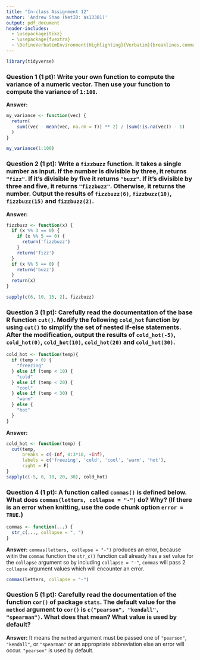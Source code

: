 ```yaml
---
title: "In-class Assignment 12"
author: 'Andrew Shao (NetID: as13381)'
output: pdf_document
header-includes: 
  - \usepackage{tikz}
  - \usepackage{fvextra}
  - \DefineVerbatimEnvironment{Highlighting}{Verbatim}{breaklines,commandchars=\\\{\}}
---
```


```r
library(tidyverse)
```

### Question 1 (1 pt): Write your own function to compute the variance of a numeric vector. Then use your function to compute the variance of `1:100`.
**Answer:** 
```r
my_variance <- function(vec) {
  return(
    sum((vec - mean(vec, na.rm = T)) ** 2) / (sum(!is.na(vec)) - 1)
  )
}

my_variance(1:100)
```
### Question 2 (1 pt): Write a `fizzbuzz` function. It takes a single number as input. If the number is divisible by three, it returns `"fizz"`. If it’s divisible by five it returns `"buzz"`. If it’s divisible by three and five, it returns `"fizzbuzz"`. Otherwise, it returns the number. Output the results of `fizzbuzz(6)`, `fizzbuzz(10)`, `fizzbuzz(15)` and `fizzbuzz(2)`.
**Answer:** 
```r
fizzbuzz <- function(x) {
  if (x %% 3 == 0) {
    if (x %% 5 == 0) {
      return('fizzbuzz')
    }
    return('fizz')
  }
  if (x %% 5 == 0) {
    return('buzz')
  }
  return(x)
}

sapply(c(6, 10, 15, 2), fizzbuzz)
```
### Question 3 (1 pt): Carefully read the documentation of the base R function `cut()`. Modify the following `cold_hot` function by using `cut()` to simplify the set of nested if-else statements. After the modification, output the results of `cold_hot(-5)`, `cold_hot(0)`, `cold_hot(10)`, `cold_hot(20)` and `cold_hot(30)`.
```r
cold_hot <- function(temp){
  if (temp < 0) {
    "freezing"
  } else if (temp < 10) {
    "cold"
  } else if (temp < 20) {
    "cool"
  } else if (temp < 30) {
    "warm"
  } else {
    "hot"
  }
}
```
**Answer:** 
```r
cold_hot <- function(temp) {
  cut(temp,
      breaks = c(-Inf, 0:3*10, +Inf),
      labels = c('freezing', 'cold', 'cool', 'warm', 'hot'),
      right = F)
}
sapply(c(-5, 0, 10, 20, 30), cold_hot)
```
### Question 4 (1 pt): A function called `commas()` is defined below. What does `commas(letters, collapse = "-")` do? Why? (If there is an error when knitting, use the code chunk option `error = TRUE`.)
```r
commas <- function(...) {
  str_c(..., collapse = ", ")
}
```
**Answer:** 
`commas(letters, collapse = "-")` produces an error, because witin the `commas` function the `str_c()` function call already has a set value for the `collapse` argument so by including `collapse = "-"`, `commas` will pass 2 `collapse` argument values which will encounter an error.
```r
commas(letters, collapse = "-")
```
### Question 5 (1 pt): Carefully read the documentation of the function `cor()` of package `stats`. The default value for the `method` argument to `cor()` is `c("pearson", "kendall", "spearman")`. What does that mean? What value is used by default?
**Answer:** 
It means the `method` argument must be passed one of `"pearson"`, `"kendall"`, or `"spearman"` or an appropriate abbreviation else an error will occur. `"pearson"` is used by default.